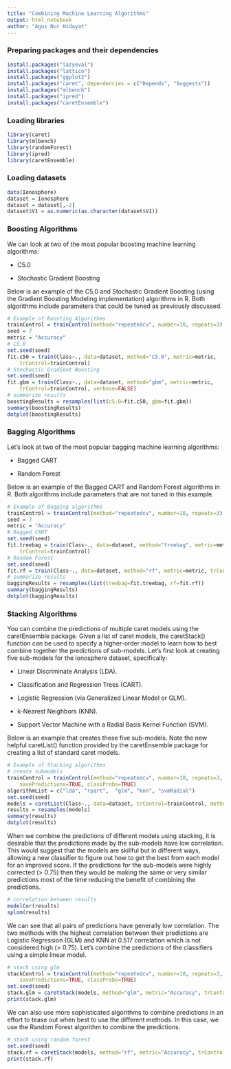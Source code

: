 ```yaml
---
title: "Combining Machine Learning Algorithms"
output: html_notebook
author: "Agus Nur Hidayat"
---
```


### Preparing packages and their dependencies

```r
install.packages("lazyeval")
install.packages("lattice")
install.packages("ggplot2")
install.packages("caret", dependencies = c("Depends", "Suggests"))
install.packages("mlbench")
install.packages("ipred")
install.packages("caretEnsemble")
```

### Loading libraries

```r
library(caret)
library(mlbench)
library(randomForest)
library(ipred)
library(caretEnsemble)
```

### Loading datasets

```r
data(Ionosphere)
dataset = Ionosphere
dataset = dataset[,-2]
dataset$V1 = as.numeric(as.character(dataset$V1))
```

### Boosting Algorithms

We can look at two of the most popular boosting machine learning algorithms:

* C5.0

* Stochastic Gradient Boosting

Below is an example of the C5.0 and Stochastic Gradient Boosting (using the Gradient Boosting Modeling implementation) algorithms in R. Both algorithms include parameters that could be tuned as previously discussed.
```r
# Example of Boosting Algorithms
trainControl = trainControl(method="repeatedcv", number=10, repeats=3)
seed = 7
metric = "Accuracy"
# C5.0
set.seed(seed)
fit.c50 = train(Class~., data=dataset, method="C5.0", metric=metric,
    trControl=trainControl)
# Stochastic Gradient Boosting
set.seed(seed)
fit.gbm = train(Class~., data=dataset, method="gbm", metric=metric,
    trControl=trainControl, verbose=FALSE)
# summarize results
boostingResults = resamples(list(c5.0=fit.c50, gbm=fit.gbm))
summary(boostingResults)
dotplot(boostingResults)
```

### Bagging Algorithms

Let’s look at two of the most popular bagging machine learning algorithms:

* Bagged CART

* Random Forest

Below is an example of the Bagged CART and Random Forest algorithms in R. Both algorithms include parameters that are not tuned in this example.

```r
# Example of Bagging algorithms
trainControl = trainControl(method="repeatedcv", number=10, repeats=3)
seed = 7
metric = "Accuracy"
# Bagged CART
set.seed(seed)
fit.treebag = train(Class~., data=dataset, method="treebag", metric=metric,
    trControl=trainControl)
# Random Forest
set.seed(seed)
fit.rf = train(Class~., data=dataset, method="rf", metric=metric, trControl=trainControl)
# summarize results
baggingResults = resamples(list(treebag=fit.treebag, rf=fit.rf))
summary(baggingResults)
dotplot(baggingResults)
```

### Stacking Algorithms

You can combine the predictions of multiple caret models using the caretEnsemble package. Given a list of caret models, the caretStack() function can be used to specify a higher-order model to learn how to best combine together the predictions of sub-models. Let’s first look at creating five sub-models for the ionosphere dataset, specifically:

* Linear Discriminate Analysis (LDA).

* Classification and Regression Trees (CART).

* Logistic Regression (via Generalized Linear Model or GLM). 

* k-Nearest Neighbors (KNN).

* Support Vector Machine with a Radial Basis Kernel Function (SVM).

Below is an example that creates these five sub-models. Note the new helpful caretList() function provided by the caretEnsemble package for creating a list of standard caret models.
```r
# Example of Stacking algorithms
# create submodels
trainControl = trainControl(method="repeatedcv", number=10, repeats=3,
    savePredictions=TRUE, classProbs=TRUE)
algorithmList = c("lda", "rpart",  "glm", "knn", "svmRadial")
set.seed(seed)
models = caretList(Class~., data=dataset, trControl=trainControl, methodList=algorithmList)
results = resamples(models)
summary(results)
dotplot(results)
```

When we combine the predictions of different models using stacking, it is desirable that the predictions made by the sub-models have low correlation. This would suggest that the models are skillful but in different ways, allowing a new classifier to figure out how to get the best from each model for an improved score. If the predictions for the sub-models were highly corrected (> 0.75) then they would be making the same or very similar predictions most of the time reducing the benefit of combining the predictions.

```r
# correlation between results
modelCor(results)
splom(results)
```

We can see that all pairs of predictions have generally low correlation. The two methods with the highest correlation between their predictions are Logistic Regression (GLM) and KNN at 0.517 correlation which is not considered high (> 0.75). Let’s combine the predictions of the classifiers using a simple linear model.

```r
# stack using glm
stackControl = trainControl(method="repeatedcv", number=10, repeats=3,
    savePredictions=TRUE, classProbs=TRUE)
set.seed(seed)
stack.glm = caretStack(models, method="glm", metric="Accuracy", trControl=stackControl)
print(stack.glm)
```

We can also use more sophisticated algorithms to combine predictions in an effort to tease out when best to use the different methods. In this case, we use the Random Forest algorithm to combine the predictions.

```r
# stack using random forest
set.seed(seed)
stack.rf = caretStack(models, method="rf", metric="Accuracy", trControl=stackControl)
print(stack.rf)
```

